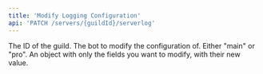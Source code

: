 ```yaml
---
title: 'Modify Logging Configuration'
api: 'PATCH /servers/{guildId}/serverlog'
---
```


<ParamField path="guild ID" type="string">
  The ID of the guild.
</ParamField>

<ParamField query="bot" type="string" default="main">
  The bot to modify the configuration of. Either "main" or "pro".
</ParamField>

<ParamField body="options" type="object" required>
  An object with only the fields you want to modify, with their new value.
</ParamField>